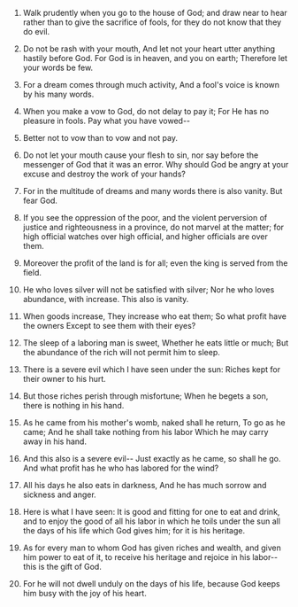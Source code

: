
1. Walk prudently when you go to the house of God; and draw near to hear rather than to give the sacrifice of fools, for they do not know that they do evil.

2. Do not be rash with your mouth, And let not your heart utter anything hastily before God. For God is in heaven, and you on earth; Therefore let your words be few.

3. For a dream comes through much activity, And a fool's voice is known by his many words.

4. When you make a vow to God, do not delay to pay it; For He has no pleasure in fools. Pay what you have vowed--

5. Better not to vow than to vow and not pay.

6. Do not let your mouth cause your flesh to sin, nor say before the messenger of God that it was an error. Why should God be angry at your excuse and destroy the work of your hands?

7. For in the multitude of dreams and many words there is also vanity. But fear God.

8. If you see the oppression of the poor, and the violent perversion of justice and righteousness in a province, do not marvel at the matter; for high official watches over high official, and higher officials are over them.

9. Moreover the profit of the land is for all; even the king is served from the field.

10. He who loves silver will not be satisfied with silver; Nor he who loves abundance, with increase. This also is vanity.

11. When goods increase, They increase who eat them; So what profit have the owners Except to see them with their eyes?

12. The sleep of a laboring man is sweet, Whether he eats little or much; But the abundance of the rich will not permit him to sleep.

13. There is a severe evil which I have seen under the sun: Riches kept for their owner to his hurt.

14. But those riches perish through misfortune; When he begets a son, there is nothing in his hand.

15. As he came from his mother's womb, naked shall he return, To go as he came; And he shall take nothing from his labor Which he may carry away in his hand.

16. And this also is a severe evil-- Just exactly as he came, so shall he go. And what profit has he who has labored for the wind?

17. All his days he also eats in darkness, And he has much sorrow and sickness and anger.

18. Here is what I have seen: It is good and fitting for one to eat and drink, and to enjoy the good of all his labor in which he toils under the sun all the days of his life which God gives him; for it is his heritage.

19. As for every man to whom God has given riches and wealth, and given him power to eat of it, to receive his heritage and rejoice in his labor--this is the gift of God.

20. For he will not dwell unduly on the days of his life, because God keeps him busy with the joy of his heart.


